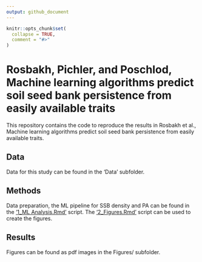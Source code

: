 ```yaml
---
output: github_document
---
```


<!-- README.md is generated from README.Rmd. Please edit that file -->

```r
knitr::opts_chunk$set(
  collapse = TRUE,
  comment = "#>"
)
```

# Rosbakh, Pichler, and Poschlod, Machine learning algorithms predict soil seed bank persistence from easily available traits

This repository contains the code to reproduce the results in Rosbakh et al., Machine learning algorithms predict soil seed bank persistence from easily available traits.

## Data
Data for this study can be found in the 'Data' subfolder.

## Methods

Data preparation, the ML pipeline for SSB density and PA can be found in the ['1_ML Analysis.Rmd']('1_ML Analysis.Rmd) script. 
The ['2_Figures.Rmd']('2_Figures.Rmd) script can be used to create the figures.

## Results
Figures can be found as pdf images in the Figures/ subfolder. 